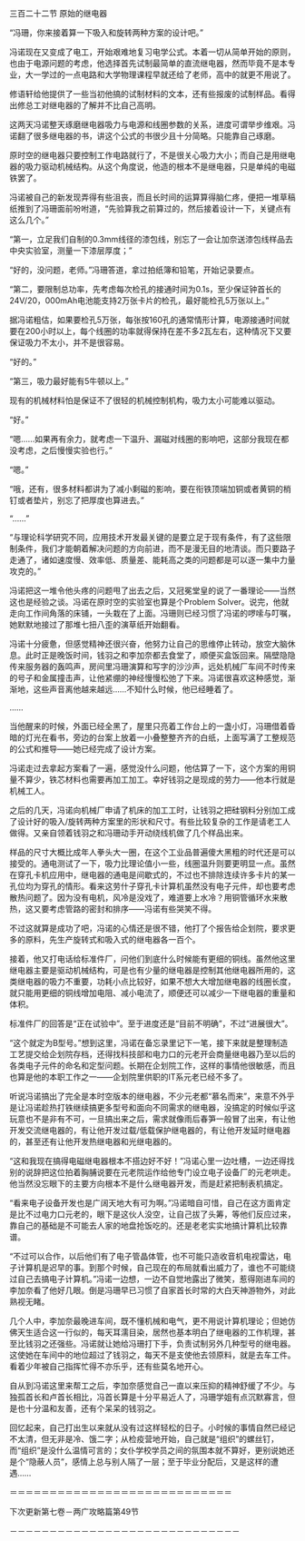 

三百二十二节 原始的继电器

“冯珊，你来接着算一下吸入和旋转两种方案的设计吧。”

冯诺现在又变成了电工，开始艰难地复习电学公式。本着一切从简单开始的原则，也由于电源问题的考虑，他选择首先试制最简单的直流继电器，然而毕竟不是本专业，大一学过的一点电路和大学物理课程早就还给了老师，高中的就更不用说了。

修语轩给他提供了一些当初他搞的试制材料的文本，还有些报废的试制样品。看得出修总工对继电器的了解并不比自己高明。

这两天冯诺整天琢磨继电器吸力与电源和线圈参数的关系，进度可谓举步维艰。冯诺翻了很多继电器的书，讲这个公式的书很少且十分简略。只能靠自己琢磨。

原时空的继电器只要控制工作电路就行了，不是很关心吸力大小；而自己是用继电器的吸力驱动机械结构。从这个角度说，他造的根本不是继电器，只是单纯的电磁铁罢了。

冯诺被自己的新发现弄得有些沮丧，而且长时间的运算算得脑仁疼，便把一堆草稿纸推到了冯珊面前吩咐道，“先验算我之前算过的，然后接着设计一下，关键点有这么几个。”

“第一，立足我们自制的0.3mm线径的漆包线，别忘了一会让加奈送漆包线样品去中央实验室，测量一下漆层厚度；”

“好的，没问题，老师。”冯珊答道，拿过拍纸簿和铅笔，开始记录要点。

“第二，要限制总功率，先考虑每次检孔的接通时间为0.1s，至少保证钟首长的24V/20，000mAh电池能支持2万张卡片的检孔，最好能检孔5万张以上。”

据冯诺粗估，如果要检孔5万张，每张按160孔的通常情形计算，电源接通时间就要在200小时以上，每个线圈的功率就得保持在差不多2瓦左右，这种情况下又要保证吸力不太小，并不是很容易。

“好的。”

“第三，吸力最好能有5牛顿以上。”

现有的机械材料怕是保证不了很轻的机械控制机构，吸力太小可能难以驱动。

“好。”

“嗯……如果再有余力，就考虑一下温升、漏磁对线圈的影响吧，这部分我现在都没考虑，之后慢慢实验也行。”

“嗯。”

“哦，还有，很多材料都讲为了减小剩磁的影响，要在衔铁顶端加铜或者黄铜的梢钉或者垫片，别忘了把厚度也算进去。”

“……”

“与理论科学研究不同，应用技术开发最关键的是要立足于现有条件，有了这些限制条件，我们才能朝着解决问题的方向前进，而不是漫无目的地清谈。而只要路子走通了，诸如速度慢、效率低、质量差、能耗高之类的问题都是可以逐一集中力量攻克的。”

冯诺把这一堆令他头疼的问题甩了出去之后，又冠冕堂皇的说了一番理论――当然这也是经验之谈。冯诺在原时空的实验室也算是个Problem Solver。说完，他就走向工作间角落的床铺，一头栽在了上面。冯珊则已经习惯了冯诺的啰嗦与叮嘱，她默默地接过了那堆七扭八歪的演草纸开始翻看。

冯诺十分疲惫，但感觉精神还很兴奋，他努力让自己的思维停止转动，放空大脑休息。此时正是晚饭时间，钱羽之和李加奈都去食堂了，顺便买盒饭回来。隔壁隐隐传来服务器的轰鸣声，房间里冯珊演算和写字的沙沙声，远处机械厂车间不时传来的号子和金属撞击声，让他紧绷的神经慢慢松弛了下来。冯诺很喜欢这种感觉，渐渐地，这些声音离他越来越远……不知什么时候，他已经睡着了。

……

当他醒来的时候，外面已经全黑了，屋里只亮着工作台上的一盏小灯，冯珊借着昏暗的灯光在看书，旁边的台案上放着一小叠整整齐齐的白纸，上面写满了工整规范的公式和推导――她已经完成了设计方案。

冯诺走过去拿起方案看了一遍，感觉没什么问题，他估算了一下，这个方案的用铜量不算少，铁芯材料也需要再加工加工。幸好钱羽之是现成的劳力——他本行就是机械工人。

之后的几天，冯诺向机械厂申请了机床的加工工时，让钱羽之把硅钢料分别加工成了设计好的吸入/旋转两种方案里的形状和尺寸。有些比较复杂的工作是请老工人做得。又亲自领着钱羽之和冯珊动手开动绕线机做了几个样品出来。

样品的尺寸大概比成年人拳头大一圈，在这个工业品普遍傻大黑粗的时代还是可以接受的。通电测试了一下，吸力比理论值小一些，线圈温升则要更明显一点。虽然在穿孔卡机应用中，继电器的通电是间歇式的，不过也不排除连续许多卡片的某一孔位均为穿孔的情形。看来这劳什子穿孔卡计算机虽然没有电子元件，却也要考虑散热问题了。因为没有电机，风冷是没戏了，难道要上水冷？用铜管循环水来散热，这又要考虑管路的密封和排序――冯诺有些哭笑不得。

不过这就算是成功了吧，冯诺的心情还是很不错，他打了个报告给企划院，要求更多的原料，先生产旋转式和吸入式的继电器各一百个。

接着，他又打电话给标准件厂，问他们到底什么时候能有更细的铜线。虽然他这里继电器主要是驱动机械结构，可是也有少量的继电器是控制其他继电器所用的，这类继电器的吸力不重要，功耗小点比较好，如果不想大大增加继电器的线圈长度，就只能用更细的铜线增加电阻、减小电流了，顺便还可以减少一下继电器的重量和体积。

标准件厂的回答是“正在试验中”。至于进度还是“目前不明确”，不过“进展很大”。

“这个就定为B型号。”想到这里，冯诺在备忘录里记下一笔，接下来就是整理制造工艺提交给企划院存档，还得找科技部和电力口的元老开会商量继电器乃至以后的各类电子元件的命名和定型问题。长期在企划院工作，这样的事情他很敏感，而且也算是他的本职工作之一――企划院里供职的IT系元老已经不多了。

听说冯诺搞出了完全是本时空版本的继电器，不少元老都“慕名而来”，来意不外乎是让冯诺趁热打铁继续搞更多型号和面向不同需求的继电器，没搞定的时候似乎这玩意也不是非有不可，一旦搞出来之后，需求就像雨后春笋一般冒了出来，有让他开发交流继电器的，有让他开发过载/低载保护继电器的，有让他开发延时继电器的，甚至还有让他开发热继电器和光继电器的。

“这和我现在搞得电磁继电器根本不搭边好不好！”冯诺心里一边吐槽，一边还得找别的说辞把这位拍着胸脯说要在元老院运作给他专门设立电子设备厂的元老哄走。他当然没忘眼下的主要方向根本不是什么继电器开发，而是赶紧把制表机搞定。

“看来电子设备开发也是广阔天地大有可为啊。”冯诺暗自可惜，自己在这方面肯定是比不过电力口元老的，眼下是这伙人没空，让自己拔了头筹，等他们反应过来，靠自己的基础是不可能去人家的地盘抢饭吃的。还是老老实实地搞计算机比较靠谱。

“不过可以合作，以后他们有了电子管晶体管，也不可能只造收音机电视雷达，电子计算机是迟早的事。到那个时候，自己现在的布局就看出威力了，谁也不可能绕过自己去搞电子计算机。”冯诺一边想，一边不自觉地露出了微笑，惹得刚进车间的李加奈看了他好几眼。倒是冯珊早已习惯了自家首长时常的大白天神游物外，对此熟视无睹。

几个人中，李加奈最晚进车间，既不懂机械和电气，更不用说计算机理论；但她仿佛天生适合这一行似的，每天耳濡目染，居然也基本明白了继电器的工作机理，甚至比钱羽之还强些。冯诺就让她给冯珊打下手，负责试制另外几种型号的继电器。这使她在车间中的地位超过了钱羽之，每天不是支使他去领原料，就是去车工件。看着少年被自己指挥忙得不亦乐乎，还有些莫名地开心。

自从到冯诺这里来帮工之后，李加奈感觉自己一直以来压抑的精神舒缓了不少。与独孤首长和卢首长相比，冯首长算是十分平易近人了，冯珊学姐有点沉默寡言，但是也十分温和友善，还有个呆呆的钱羽之。

回忆起来，自己打出生以来就从没有过这样轻松的日子。小时候的事情自然已经记不太清，但无非是冷、饿二字；从检疫营地开始，自己就是“组织”的螺丝钉，而“组织”是没什么温情可言的；女仆学校学员之间的氛围本就不算好，更别说她还是个“隐蔽人员”，感情上总与别人隔了一层；至于毕业分配后，又是这样的遭遇……

＝＝＝＝＝＝＝＝＝＝＝＝＝＝＝＝＝＝＝＝＝＝＝＝＝＝＝＝

下次更新第七卷－两广攻略篇第49节

－－－－－－－－－－－－－－－－－－－－－－－－－－－－－

